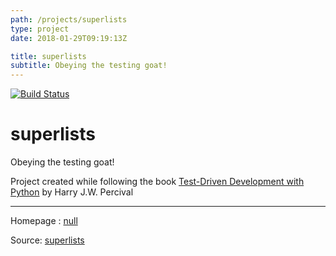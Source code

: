 ```yaml
---
path: /projects/superlists
type: project
date: 2018-01-29T09:19:13Z

title: superlists
subtitle: Obeying the testing goat!
---
```


[![Build Status](https://travis-ci.org/sjsakib/superlists.svg?branch=master)](https://travis-ci.org/sjsakib/superlists)

# superlists
Obeying the testing goat!

Project created while following the book [Test-Driven Development with Python](https://www.obeythetestinggoat.com/) by  Harry J.W. Percival 


---
Homepage : [null](null)

Source: [superlists](https://github.com/sjsakib/superlists)
